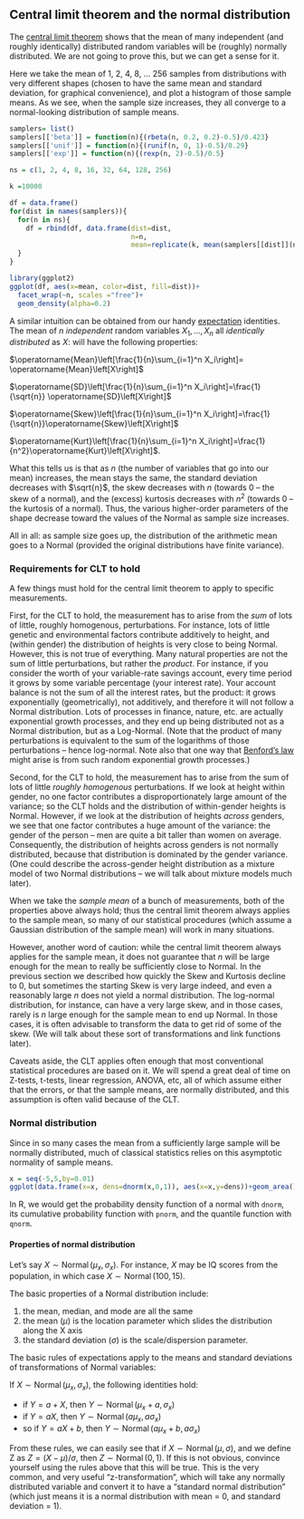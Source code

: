 ## Central limit theorem and the normal distribution {#probability-clt}

The [central limit theorem](https://en.wikipedia.org/wiki/Central_limit_theorem) shows that the mean of many independent (and roughly identically) distributed random variables will be (roughly) normally distributed.  We are not going to prove this, but we can get a sense for it.

Here we take the mean of 1, 2, 4, 8, ... 256 samples from distributions with very different shapes (chosen to have the same mean and standard deviation, for graphical convenience), and plot a histogram of those sample means.  As we see, when the sample size increases, they all converge to a normal-looking distribution of sample means.

````r
samplers= list()
samplers[['beta']] = function(n){(rbeta(n, 0.2, 0.2)-0.5)/0.423}
samplers[['unif']] = function(n){(runif(n, 0, 1)-0.5)/0.29}
samplers[['exp']] = function(n){(rexp(n, 2)-0.5)/0.5}

ns = c(1, 2, 4, 8, 16, 32, 64, 128, 256)

k =10000

df = data.frame()
for(dist in names(samplers)){
  for(n in ns){
    df = rbind(df, data.frame(dist=dist, 
                              n=n, 
                              mean=replicate(k, mean(samplers[[dist]](n)))))
  }
}

library(ggplot2)
ggplot(df, aes(x=mean, color=dist, fill=dist))+
  facet_wrap(~n, scales ="free")+
  geom_density(alpha=0.2)
````

A similar intuition can be obtained from our handy [expectation](prob-expectation.html) identities.  The mean of $n$ *independent* random variables ${X_1, ..., X_n}$ all *identically distributed* as $X$: will have the following properties:

  $\operatorname{Mean}\left[\frac{1}{n}\sum_{i=1}^n X_i\right]= \operatorname{Mean}\left[X\right]$  
  
  $\operatorname{SD}\left[\frac{1}{n}\sum_{i=1}^n X_i\right]=\frac{1}{\sqrt{n}} \operatorname{SD}\left[X\right]$  
  
  $\operatorname{Skew}\left[\frac{1}{n}\sum_{i=1}^n X_i\right]=\frac{1}{\sqrt{n}}\operatorname{Skew}\left[X\right]$  
  
  $\operatorname{Kurt}\left[\frac{1}{n}\sum_{i=1}^n X_i\right]=\frac{1}{n^2}\operatorname{Kurt}\left[X\right]$. 

What this tells us is that as $n$ (the number of variables that go into our mean) increases, the mean stays the same, the standard deviation decreases with $\sqrt{n}$, the skew decreases with $n$ (towards 0 -- the skew of a normal), and the (excess) kurtosis decreases with $n^2$ (towards 0 -- the kurtosis of a normal).  Thus, the various higher-order parameters of the shape decrease toward the values of the Normal as sample size increases.

All in all: as sample size goes up, the distribution of the arithmetic mean goes to a Normal (provided the original distributions have finite variance).

### Requirements for CLT to hold

A few things must hold for the central limit theorem to apply to specific measurements.  

First, for the CLT to hold, the measurement has to arise from the *sum* of lots of little, roughly homogenous, perturbations.  For instance, lots of little genetic and environmental factors contribute additively to height, and (within gender) the distribution of heights is very close to being Normal.  However, this is not true of everything.  Many natural properties are not the sum of little perturbations, but rather the *product*.  For instance, if you consider the worth of your variable-rate savings account, every time period it grows by some variable percentage (your interest rate). Your account balance is not the sum of all the interest rates, but the product: it grows exponentially (geometrically), not additively, and therefore it will not follow a Normal distribution.  Lots of processes in finance, nature, etc. are actually exponential growth processes, and they end up being distributed not as a Normal distribution, but as a Log-Normal.  (Note that the product of many perturbations is equivalent to the sum of the logarithms of those perturbations -- hence log-normal.  Note also that one way that [Benford's law](https://en.wikipedia.org/wiki/Benford%27s_law) might arise is from such random exponential growth processes.)

Second, for the CLT to hold, the measurement has to arise from the sum of lots of little *roughly homogenous* perturbations.  If we look at height within gender, no one factor contributes a disproportionately large amount of the variance; so the CLT holds and the distribution of within-gender heights is Normal.  However, if we look at the distribution of heights *across* genders, we see that one factor contributes a huge amount of the variance: the gender of the person -- men are quite a bit taller than women on average.  Consequently, the distribution of heights across genders is not normally distributed, because that distribution is dominated by the gender variance.  (One could describe the across-gender height distribution as a mixture model of two Normal distributions -- we will talk about mixture models much later).

When we take the *sample mean* of a bunch of measurements, both of the properties above always hold; thus the central limit theorem always applies to the sample mean, so many of our statistical procedures (which assume a Gaussian distribution of the sample mean) will work in many situations.  

However, another word of caution: while the central limit theorem always applies for the sample mean, it does not guarantee that $n$ will be large enough for the mean to really be sufficiently close to Normal.  In the previous section we described how quickly the Skew and Kurtosis decline to 0, but sometimes the starting Skew is very large indeed, and even a reasonably large $n$ does not yield a normal distribution.  The log-normal distribution, for instance, can have a very large skew, and in those cases, rarely is $n$ large enough for the sample mean to end up Normal.  In those cases, it is often advisable to transform the data to get rid of some of the skew.  (We will talk about these sort of transformations and link functions later).

Caveats aside, the CLT applies often enough that most conventional statistical procedures are based on it.  We will spend a great deal of time on Z-tests, t-tests, linear regression, ANOVA, etc, all of which assume either that the errors, or that the sample means, are normally distributed, and this assumption is often valid because of the CLT.

### Normal distribution

Since in so many cases the mean from a sufficiently large sample will be normally distributed, much of classical statistics relies on this asymptotic normality of sample means.  

```r
x = seq(-5,5,by=0.01)
ggplot(data.frame(x=x, dens=dnorm(x,0,1)), aes(x=x,y=dens))+geom_area()
```

In R, we would get the probability density function of a normal with `dnorm`, its cumulative probability function with `pnorm`, and the quantile function with `qnorm`.

#### Properties of normal distribution 

Let's say $X \sim \operatorname{Normal}(\mu_x, \sigma_x)$.  For instance, $X$ may be IQ scores from the population, in which case $X \sim \operatorname{Normal}(100,15)$.

The basic properties of a Normal distribution include:   

(1) the mean, median, and mode are all the same     
(2) the mean ($\mu$) is the location parameter which slides the distribution along the X axis   
(3) the standard deviation ($\sigma$) is the scale/dispersion parameter.    

The basic rules of expectations apply to the means and standard deviations of transformations of Normal variables:

If $X \sim \operatorname{Normal}(\mu_x, \sigma_x)$, the following identities hold:  

- if $Y = a+X$, then $Y \sim \operatorname{Normal}(\mu_x+a, \sigma_x)$    
- if $Y = aX$, then $Y \sim \operatorname{Normal}(a \mu_x, a \sigma_x)$   
- so if $Y = aX+b$, then $Y \sim \operatorname{Normal}(a \mu_x+b, a \sigma_x)$

From these rules, we can easily see that if $X \sim \operatorname{Normal}(\mu, \sigma)$, and we define Z as  $Z = (X-\mu)/\sigma$, then $Z \sim \operatorname{Normal}(0,1)$.  If this is not obvious, convince yourself using the rules above that this will be true.  This is the very common, and very useful "z-transformation", which will take any normally distributed variable and convert it to have a "standard normal distribution" (which just means it is a normal distribution with mean = 0, and standard deviation = 1).


